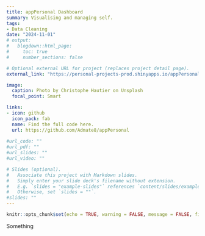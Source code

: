 ```yaml
---
title: appPersonal Dashboard
summary: Visualising and managing self. 
tags:
- Data Cleaning
date: "2024-11-01"
# output:
#   blogdown::html_page:
#     toc: true
#     number_sections: false

# Optional external URL for project (replaces project detail page).
external_link: "https://personal-projects-prod.shinyapps.io/appPersonal/"

image:
  caption: Photo by Christophe Hautier on Unsplash
  focal_point: Smart

links:
- icon: github
  icon_pack: fab
  name: Find the full code here.
  url: https://github.com/Admate8/appPersonal
  
#url_code: ""
#url_pdf: ""
#url_slides: ""
#url_video: ""

# Slides (optional).
#   Associate this project with Markdown slides.
#   Simply enter your slide deck's filename without extension.
#   E.g. `slides = "example-slides"` references `content/slides/example-slides.md`.
#   Otherwise, set `slides = ""`.
#slides: ""
---
```


```r
knitr::opts_chunk$set(echo = TRUE, warning = FALSE, message = FALSE, fig.align = 'center', fig.pos = "!h")
```

Something